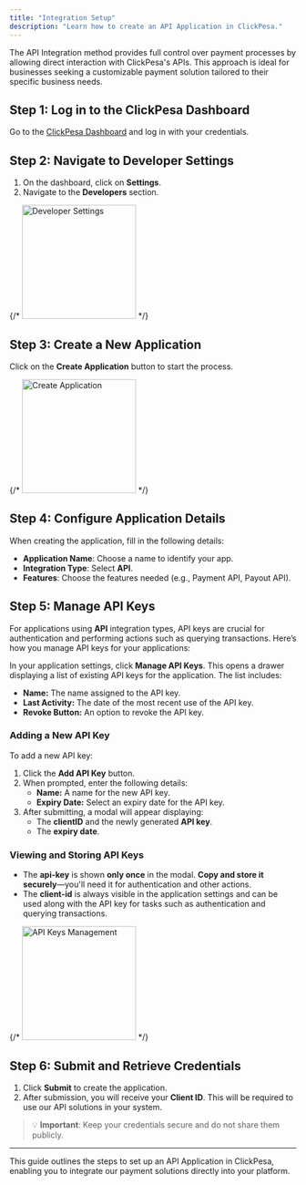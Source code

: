 ```yaml
---
title: "Integration Setup"
description: "Learn how to create an API Application in ClickPesa."
---
```


The API Integration method provides full control over payment processes by allowing direct interaction with ClickPesa's APIs. This approach is ideal for businesses seeking a customizable payment solution tailored to their specific business needs.

## Step 1: Log in to the ClickPesa Dashboard

Go to the [ClickPesa  Dashboard](https://merchant.clickpesa.com) and log in with your credentials.

## Step 2: Navigate to Developer Settings

1. On the dashboard, click on **Settings**.
2. Navigate to the **Developers** section.

{/* <img height="200" src="/images/dashboard.jpg" alt="Developer Settings" /> */}

## Step 3: Create a New Application

Click on the **Create Application** button to start the process.

{/* <img height="200" src="/images/create_application.jpg" alt="Create Application" /> */}

## Step 4: Configure Application Details

When creating the application, fill in the following details:

- **Application Name**: Choose a name to identify your app.
- **Integration Type**: Select **API**.
- **Features**: Choose the features needed (e.g., Payment API, Payout API).

## Step 5: Manage API Keys

For applications using **API** integration types, API keys are crucial for authentication and performing actions such as querying transactions. Here’s how you manage API keys for your applications:

In your application settings, click **Manage API Keys**. This opens a drawer displaying a list of existing API keys for the application. The list includes:

- **Name:** The name assigned to the API key.
- **Last Activity:** The date of the most recent use of the API key.
- **Revoke Button:** An option to revoke the API key.

### Adding a New API Key

To add a new API key:

1. Click the **Add API Key** button.
2. When prompted, enter the following details:
   - **Name:** A name for the new API key.
   - **Expiry Date:** Select an expiry date for the API key.
3. After submitting, a modal will appear displaying:
   - The **clientID** and the newly generated **API key**.
   - The **expiry date**.

### Viewing and Storing API Keys

- The **api-key** is shown **only once** in the modal. **Copy and store it securely**—you'll need it for authentication and other actions.
- The **client-id** is always visible in the application settings and can be used along with the API key for tasks such as authentication and querying transactions.

{/* <img height="200" src="/images/api_keys.jpg" alt="API Keys Management" /> */}

## Step 6: Submit and Retrieve Credentials

1. Click **Submit** to create the application.
2. After submission, you will receive your **Client ID**. This will be required to use our API solutions in your system.

> 💡 **Important**: Keep your credentials secure and do not share them publicly.

---

This guide outlines the steps to set up an API Application in ClickPesa, enabling you to integrate our payment solutions directly into your platform.
